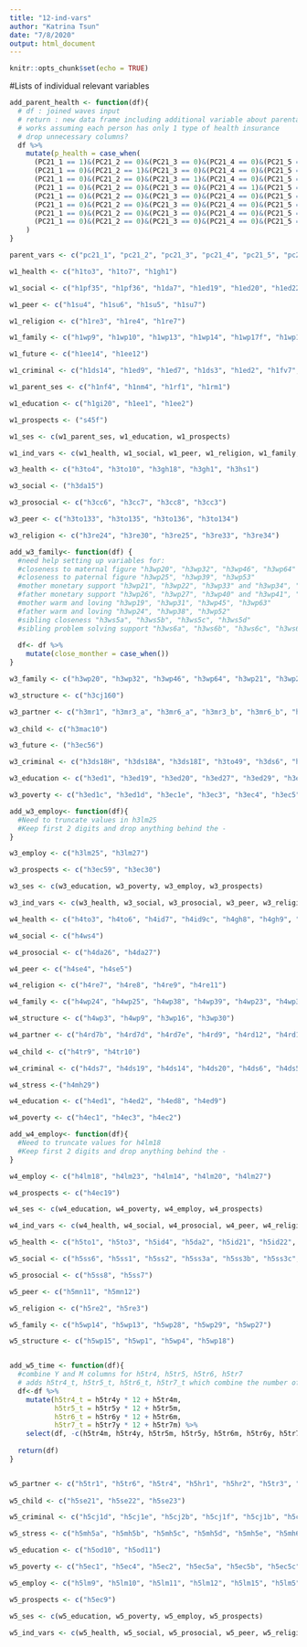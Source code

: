 ```yaml
---
title: "12-ind-vars"
author: "Katrina Tsun"
date: "7/8/2020"
output: html_document
---
```


```r
knitr::opts_chunk$set(echo = TRUE)
```

#Lists of individual relevant variables
```r

add_parent_health <- function(df){
  # df : joined waves input
  # return : new data frame including additional variable about parental health insurance
  # works assuming each person has only 1 type of health insurance
  # drop unnecessary columns?
  df %>% 
    mutate(p_health = case_when(
      (PC21_1 == 1)&(PC21_2 == 0)&(PC21_3 == 0)&(PC21_4 == 0)&(PC21_5 == 0)&(PC21_6 == 0)&(PC21_7 == 0) ~ 1,
      (PC21_1 == 0)&(PC21_2 == 1)&(PC21_3 == 0)&(PC21_4 == 0)&(PC21_5 == 0)&(PC21_6 == 0)&(PC21_7 == 0) ~ 2,
      (PC21_1 == 0)&(PC21_2 == 0)&(PC21_3 == 1)&(PC21_4 == 0)&(PC21_5 == 0)&(PC21_6 == 0)&(PC21_7 == 0) ~ 3,
      (PC21_1 == 0)&(PC21_2 == 0)&(PC21_3 == 0)&(PC21_4 == 1)&(PC21_5 == 0)&(PC21_6 == 0)&(PC21_7 == 0) ~ 4,
      (PC21_1 == 0)&(PC21_2 == 0)&(PC21_3 == 0)&(PC21_4 == 0)&(PC21_5 == 1)&(PC21_6 == 0)&(PC21_7 == 0) ~ 5,
      (PC21_1 == 0)&(PC21_2 == 0)&(PC21_3 == 0)&(PC21_4 == 0)&(PC21_5 == 0)&(PC21_6 == 1)&(PC21_7 == 0) ~ 6,
      (PC21_1 == 0)&(PC21_2 == 0)&(PC21_3 == 0)&(PC21_4 == 0)&(PC21_5 == 0)&(PC21_6 == 0)&(PC21_7 == 1) ~ 7,
      (PC21_1 == 0)&(PC21_2 == 0)&(PC21_3 == 0)&(PC21_4 == 0)&(PC21_5 == 0)&(PC21_6 == 0)&(PC21_7 == 0) ~ 0)
    )
}

parent_vars <- c("pc21_1", "pc21_2", "pc21_3", "pc21_4", "pc21_5", "pc21_6", "pc21_7", "PA10", "PA61", "PA62", "PA21", "PA55", "PA12", "PB8", "PA56", "PC31")


```

```r
w1_health <- c("h1to3", "h1to7", "h1gh1")

w1_social <- c("h1pf35", "h1pf36", "h1da7", "h1ed19", "h1ed20", "h1ed22", "h1fs13", "h1pr1", "h1pr2", "h1pr4", "h1nb3")

w1_peer <- c("h1su4", "h1su6", "h1su5", "h1su7")

w1_religion <- c("h1re3", "h1re4", "h1re7")

w1_family <- c("h1wp9", "h1wp10", "h1wp13", "h1wp14", "h1wp17f", "h1wp18f", "h1pf1", "h1pf4", "h1pf5", "h1pf23", "h1pf25", "h1pf24", "h1nm12f", "h1nm14", "h1nf12f", "h1nf14", "h1pr3", "h1pr5", "h1pr7", "h1pr8", "h1wp11", "h1wp12", "h1wp15", "h1wp16")

w1_future <- c("h1ee14", "h1ee12")

w1_criminal <- c("h1ds14", "h1ed9", "h1ed7", "h1ds3", "h1ed2", "h1fv7", "h1fv1", "h1fv8", "h1jo9", "h1ds13", "h1ds12", "h1ds11")

w1_parent_ses <- c("h1nf4", "h1nm4", "h1rf1", "h1rm1") 

w1_education <- c("h1gi20", "h1ee1", "h1ee2")

w1_prospects <- ("s45f")

w1_ses <- c(w1_parent_ses, w1_education, w1_prospects)

w1_ind_vars <- c(w1_health, w1_social, w1_peer, w1_religion, w1_family, w1_future, w1_criminal, w1_ses)
```

```r

w3_health <- c("h3to4", "h3to10", "h3gh18", "h3gh1", "h3hs1")

w3_social <- ("h3da15")

w3_prosocial <- c("h3cc6", "h3cc7", "h3cc8", "h3cc3")

w3_peer <- c("h3to133", "h3to135", "h3to136", "h3to134")

w3_religion <- c("h3re24", "h3re30", "h3re25", "h3re33", "h3re34")

add_w3_family<- function(df) {
  #need help setting up variables for:
  #closeness to maternal figure "h3wp20", "h3wp32", "h3wp46", "h3wp64"
  #closeness to paternal figure "h3wp25", "h3wp39", "h3wp53"
  #mother monetary support "h3wp21", "h3wp22", "h3wp33" and "h3wp34", "h3wp47", "h3wp48"
  #father monetary support "h3wp26", "h3wp27", "h3wp40" and "h3wp41", "h3wp54", "h3wp55"
  #mother warm and loving "h3wp19", "h3wp31", "h3wp45", "h3wp63"
  #father warm and loving "h3wp24", "h3wp38", "h3wp52"
  #sibling closeness "h3ws5a", "h3ws5b", "h3ws5c", "h3ws5d"
  #sibling problem solving support "h3ws6a", "h3ws6b", "h3ws6c", "h3ws6d"
  
  df<- df %>% 
    mutate(close_monther = case_when())
}

w3_family <- c("h3wp20", "h3wp32", "h3wp46", "h3wp64", "h3wp21", "h3wp22", "h3wp33", "h3wp34", "h3wp47", "h3wp48", "h3wp65", "h3wp25", "h3wp39", "h3wp53", "h3wp26", "h3wp27", "h3wp40", "h3wp41", "h3wp54", "h3wp55", "h3wp19", "h3wp31", "h3wp45", "h3wp63", "h3wp24", "h3wp38", "h3wp52", "h3ws5a", "h3ws5b", "h3ws5c", "h3ws5d", "h3ws6a", "h3ws6b", "h3ws6c", "h3ws6d", "h3ma4", "h3ma3", "h3ma5", "h3ma6")

w3_structure <- c("h3cj160")

w3_partner <- c("h3mr1", "h3mr3_a", "h3mr6_a", "h3mr3_b", "h3mr6_b", "h3bm2")
  
w3_child <- c("h3mac10")

w3_future <- ("h3ec56")

w3_criminal <- c("h3ds18H", "h3ds18A", "h3ds18I", "h3to49", "h3ds6", "h3ds5", "h3ds4")

w3_education <- c("h3ed1", "h3ed19", "h3ed20", "h3ed27", "h3ed29", "h3ed30", "h3ed16", "h3ed17")

w3_poverty <- c("h3ed1c", "h3ed1d", "h3ec1e", "h3ec3", "h3ec4", "h3ec5", "h3ec6", "h3ec7", "h3ec9")

add_w3_employ<- function(df){
  #Need to truncate values in h3lm25
  #Keep first 2 digits and drop anything behind the -
}

w3_employ <- c("h3lm25", "h3lm27")

w3_prospects <- c("h3ec59", "h3ec30")

w3_ses <- c(w3_education, w3_poverty, w3_employ, w3_prospects)

w3_ind_vars <- c(w3_health, w3_social, w3_prosocial, w3_peer, w3_religion, w3_family, w3_structure, w3_partner, w3_child, w3_future, w3_criminal, w3_ses)
```

```r
w4_health <- c("h4to3", "h4to6", "h4id7", "h4id9c", "h4gh8", "h4gh9", "h4gh1", "h4hs3")

w4_social <- c("h4ws4")

w4_prosocial <- c("h4da26", "h4da27")

w4_peer <- c("h4se4", "h4se5")

w4_religion <- c("h4re7", "h4re8", "h4re9", "h4re11")

w4_family <- c("h4wp24", "h4wp25", "h4wp38", "h4wp39", "h4wp23", "h4wp37", "h4ma1", "h4ma3", "h4ma5")

w4_structure <- c("h4wp3", "h4wp9", "h3wp16", "h3wp30")

w4_partner <- c("h4rd7b", "h4rd7d", "h4rd7e", "h4rd9", "h4rd12", "h4rd14")
  
w4_child <- c("h4tr9", "h4tr10")

w4_criminal <- c("h4ds7", "h4ds19", "h4ds14", "h4ds20", "h4ds6", "h4ds5", "h4ds4", "h4cj17")

w4_stress <-("h4mh29")

w4_education <- c("h4ed1", "h4ed2", "h4ed8", "h4ed9")

w4_poverty <- c("h4ec1", "h4ec3", "h4ec2")

add_w4_employ<- function(df){
  #Need to truncate values for h4lm18
  #Keep first 2 digits and drop anything behind the -
}

w4_employ <- c("h4lm18", "h4lm23", "h4lm14", "h4lm20", "h4lm27")

w4_prospects <- c("h4ec19")

w4_ses <- c(w4_education, w4_poverty, w4_employ, w4_prospects)

w4_ind_vars <- c(w4_health, w4_social, w4_prosocial, w4_peer, w4_religion, w4_family, w4_structure, w4_partner, w4_child, w4_criminal, w4_stress, w4_ses)
```

```r
w5_health <- c("h5to1", "h5to3", "h5id4", "h5da2", "h5id21", "h5id22", "h5id1", "h5lm13a", "h5id9")

w5_social <- c("h5ss6", "h5ss1", "h5ss2", "h5ss3a", "h5ss3b", "h5ss3c", "h5ss3d", "h5ss4a", "h5ss4b", "h5ss4c", "h5ss4d", "h5ss5a", "h5ss5b", "h5ss5c", "h5ss5d")

w5_prosocial <- c("h5ss8", "h5ss7")

w5_peer <- c("h5mn11", "h5mn12")

w5_religion <- c("h5re2", "h5re3")

w5_family <- c("h5wp14", "h5wp13", "h5wp28", "h5wp29", "h5wp27")

w5_structure <- c("h5wp15", "h5wp1", "h5wp4", "h5wp18")


add_w5_time <- function(df){
  #combine Y and M columns for h5tr4, h5tr5, h5tr6, h5tr7
  # adds h5tr4_t, h5tr5_t, h5tr6_t, h5tr7_t which combine the number of years and months into total number of months
  df<-df %>% 
    mutate(h5tr4_t = h5tr4y * 12 + h5tr4m, 
           h5tr5_t = h5tr5y * 12 + h5tr5m, 
           h5tr6_t = h5tr6y * 12 + h5tr6m, 
           h5tr7_t = h5tr7y * 12 + h5tr7m) %>%
    select(df, -c(h5tr4m, h5tr4y, h5tr5m, h5tr5y, h5tr6m, h5tr6y, h5tr7m, h5tr7y))
    
  return(df)
}


w5_partner <- c("h5tr1", "h5tr6", "h5tr4", "h5hr1", "h5hr2", "h5tr3", "h5tr4m", "h5tr4y", "h5tr5", "h5tr5m", "h5tr5y", "h5tr6m", "h5tr6y", "h5tr7", "h5tr7m", "h5tr7y")
  
w5_child <- c("h5se21", "h5se22", "h5se23")

w5_criminal <- c("h5cj1d", "h5cj1e", "h5cj2b", "h5cj1f", "h5cj1b", "h5cj1c", "h5cj1a")

w5_stress <- c("h5mh5a", "h5mh5b", "h5mh5c", "h5mh5d", "h5mh5e", "h5mh6a", "h5mh6b", "h5mh6c", "h5mh6d", "h5mh6e", "h5mh6f","h5mh6g","h5mh6h","h5mh6i","h5mh6j","h5mh6k","h5mh6l","h5mh6m","h5mh6n")

w5_education <- c("h5od10", "h5od11")

w5_poverty <- c("h5ec1", "h5ec4", "h5ec2", "h5ec5a", "h5ec5b", "h5ec5c", "hcec6")

w5_employ <- c("h5lm9", "h5lm10", "h5lm11", "h5lm12", "h5lm15", "h5lm5", "h5lm27")

w5_prospects <- c("h5ec9")

w5_ses <- c(w5_education, w5_poverty, w5_employ, w5_prospects)

w5_ind_vars <- c(w5_health, w5_social, w5_prosocial, w5_peer, w5_religion, w5_family, w5_structure, w5_partner, w5_child, w5_criminal, w5_stress, w5_ses)
```





